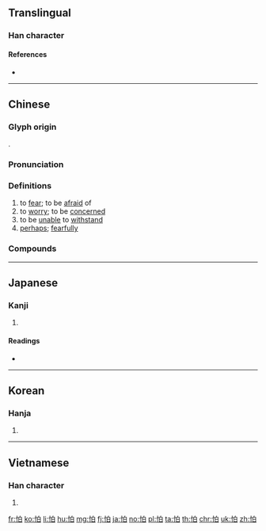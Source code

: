 ==Translingual==

===Han character===
{{Han char|rn=61|rad=心|as=05|sn=8|four=96000|canj=PHA|ids=⿰忄白}}

====References====
* {{Han ref|kx=0380.160|dkj=10448|dj=0708.160|hdz=42287.010|uh=6015|ud=24597|bh=A9C8|bd=43464}}

----

==Chinese==
{{zh-forms}}

===Glyph origin===
{{Han etym}}
{{Han compound|心|alt1=忄|白|ls=psc|c1=s|c2=p}}.

===Pronunciation===
{{zh-pron
|m=pà
|ma=y
|c=paa3
|h=pfs=pha
|md=pá
|mn=
|w=2pho
|mc=y
|oc=y
|cat=v,adv
}}

===Definitions===
{{zh-hanzi}}

# to [[fear]]; to be [[afraid]] of
# to [[worry]]; to be [[concern]]ed
# to be [[unable]] to [[withstand]]
# [[perhaps]]; [[fearfully]]

===Compounds===
{{zh-der|不怕|不怕臊|受怕擔憂|只怕|可怕|哪怕|嚇怕|害怕|後怕|心驚膽怕|怕三怕四|怕不|怕不大|怕不待|怕不是|怕不道|怕事|怕人|怕人子|怕人設設|怕勢勢|怕怕|怕怖|怕懼|怕敢|怕是|怕死貪生|怕生|怕硬欺軟|怕羞|怕臊|怕道|怕長怕短|恐怕|懼怕|拈輕怕重|擔驚受怕|敢怕|欺善怕惡|欺軟怕硬|深怕|生怕|耽驚受怕|貪生怕死|那怕|駭怕|驚怕|鬼怕惡人}}

----

==Japanese==

===Kanji===
{{ja-kanji|grade=|rs=心05}}

# {{defn|lang=ja|sort=心05}}

====Readings====
* {{ja-readings|on=[[は]] (ha), [[はく]] (haku)|kun=[[おそれる]] (osoreru)}}

----

==Korean==

===Hanja===
{{ko-hanja|hangeul=파|eumhun=|rv=pa|mr=p'a|y=pha}}

# {{defn|lang=ko|sort=心05}}

----

==Vietnamese==

===Han character===
{{vi-hantu|[[phạ]]|rs=心05}}

# {{defn|lang=vi|sort=心05}}

[[fr:怕]]
[[ko:怕]]
[[li:怕]]
[[hu:怕]]
[[mg:怕]]
[[fj:怕]]
[[ja:怕]]
[[no:怕]]
[[pl:怕]]
[[ta:怕]]
[[th:怕]]
[[chr:怕]]
[[uk:怕]]
[[zh:怕]]
